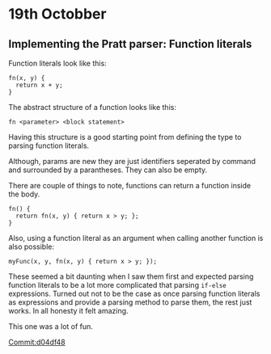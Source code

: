 # 19th Octobber

## Implementing the Pratt parser: Function literals

Function literals look like this:
```
fn(x, y) {
  return x + y;
}
```

The abstract structure of a function looks like this:
```
fn <parameter> <block statement>
```
Having this structure is a good starting point from defining the type to parsing 
function literals.

Although, params are new they are just identifiers seperated by command and surrounded 
by a parantheses. They can also be empty.

There are couple of things to note, functions can return a function inside the body.
```
fn() {
  return fn(x, y) { return x > y; };
}
```

Also, using a function literal as an argument when calling another function is also possible:
```
myFunc(x, y, fn(x, y) { return x > y; });
```

These seemed a bit daunting when I saw them first and expected parsing function literals 
to be a lot more complicated that parsing `if-else` expressions. Turned out not to be 
the case as once parsing function literals as expressions and provide a parsing method 
to parse them, the rest just works. In all honesty it felt amazing.

This one was a lot of fun.

[Commit:d04df48](https://github.com/Cijin/go-interpreter/commit/d04df4888911721978b4dece47679a4848ada7c7)
